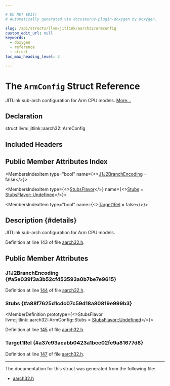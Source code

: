 ```yaml
---

# DO NOT EDIT!
# Automatically generated via docusaurus-plugin-doxygen by Doxygen.

slug: /api/structs/llvm/jitlink/aarch32/armconfig
custom_edit_url: null
keywords:
  - doxygen
  - reference
  - struct
toc_max_heading_level: 3

---
```





# The `ArmConfig` Struct Reference

<DoxygenPage pluginConfig={pluginConfig}>

JITLink sub-arch configuration for Arm CPU models. <a href="#details">More...</a>

## Declaration

<CodeBlock>struct llvm::jitlink::aarch32::ArmConfig</CodeBlock>

## Included Headers

<IncludesList>
<IncludesListItem
  filePath="llvm/ExecutionEngine/JITLink/aarch32.h"
  permalink="/docs/api/files/include/include/llvm/include/llvm/executionengine/include/llvm/executionengine/jitlink/aarch32-h"
  isLocal="true" />
</IncludesList>

## Public Member Attributes Index

<MembersIndex>

<MembersIndexItem
  type="bool"
  name={<><a href="#a5e039f3a3b52cf453593a0b7be7e9615">J1J2BranchEncoding</a> = false</>}>
</MembersIndexItem>

<MembersIndexItem
  type={<><a href="/docs/api/namespaces/llvm/jitlink/aarch32/#a66abed31cc3dfac01c8ed560eb6db1c5">StubsFlavor</a></>}
  name={<><a href="#a88f7625d1cdc07c59d18a80819e999b3">Stubs</a> = <a href="/docs/api/namespaces/llvm/jitlink/aarch32/#a66abed31cc3dfac01c8ed560eb6db1c5aec0fc0100c4fc1ce4eea230c3dc10360">StubsFlavor::Undefined</a></>}>
</MembersIndexItem>

<MembersIndexItem
  type="bool"
  name={<><a href="#a37c93aeabb0423a1bee02fe9a81677d8">Target1Rel</a> = false</>}>
</MembersIndexItem>

</MembersIndex>

## Description {#details}

JITLink sub-arch configuration for Arm CPU models.

Definition at line 143 of file <a href="/docs/api/files/include/include/llvm/include/llvm/executionengine/include/llvm/executionengine/jitlink/aarch32-h">aarch32.h</a>.

<SectionDefinition>

## Public Member Attributes

### J1J2BranchEncoding {#a5e039f3a3b52cf453593a0b7be7e9615}

<MemberDefinition
  prototype="bool llvm::jitlink::aarch32::ArmConfig::J1J2BranchEncoding = false">

Definition at line <a href="/docs/api/files/include/include/llvm/include/llvm/executionengine/include/llvm/executionengine/jitlink/aarch32-h/#l00144">144</a> of file <a href="/docs/api/files/include/include/llvm/include/llvm/executionengine/include/llvm/executionengine/jitlink/aarch32-h">aarch32.h</a>.
</MemberDefinition>

### Stubs {#a88f7625d1cdc07c59d18a80819e999b3}

<MemberDefinition
  prototype={<>StubsFlavor llvm::jitlink::aarch32::ArmConfig::Stubs = <a href="/docs/api/namespaces/llvm/jitlink/aarch32/#a66abed31cc3dfac01c8ed560eb6db1c5aec0fc0100c4fc1ce4eea230c3dc10360">StubsFlavor::Undefined</a></>}>

Definition at line <a href="/docs/api/files/include/include/llvm/include/llvm/executionengine/include/llvm/executionengine/jitlink/aarch32-h/#l00145">145</a> of file <a href="/docs/api/files/include/include/llvm/include/llvm/executionengine/include/llvm/executionengine/jitlink/aarch32-h">aarch32.h</a>.
</MemberDefinition>

### Target1Rel {#a37c93aeabb0423a1bee02fe9a81677d8}

<MemberDefinition
  prototype="bool llvm::jitlink::aarch32::ArmConfig::Target1Rel = false">

Definition at line <a href="/docs/api/files/include/include/llvm/include/llvm/executionengine/include/llvm/executionengine/jitlink/aarch32-h/#l00147">147</a> of file <a href="/docs/api/files/include/include/llvm/include/llvm/executionengine/include/llvm/executionengine/jitlink/aarch32-h">aarch32.h</a>.
</MemberDefinition>

</SectionDefinition>

<hr/>

The documentation for this struct was generated from the following file:

<ul>
<li><a href="/docs/api/files/include/include/llvm/include/llvm/executionengine/include/llvm/executionengine/jitlink/aarch32-h">aarch32.h</a></li>
</ul>

</DoxygenPage>
